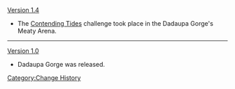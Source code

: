 [[Version 1.4]]
*The [[Contending Tides]] challenge took place in the Dadaupa Gorge's Meaty Arena.
----
[[Version 1.0]]
*Dadaupa Gorge was released.
<noinclude>[[Category:Change History]]</noinclude>